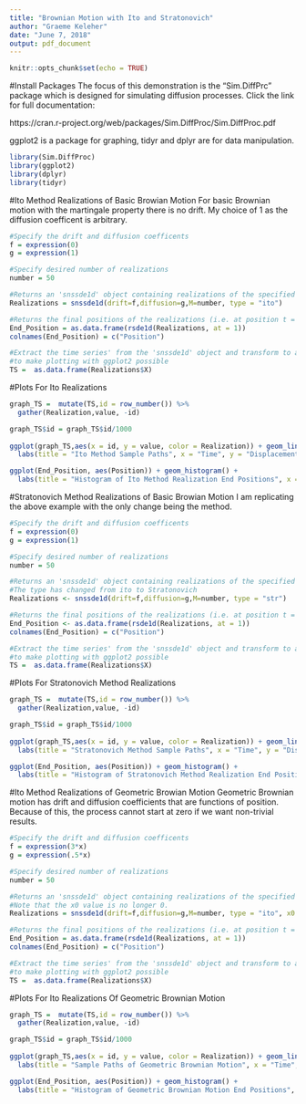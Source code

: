 ```yaml
---
title: "Brownian Motion with Ito and Stratonovich"
author: "Graeme Keleher"
date: "June 7, 2018"
output: pdf_document
---
```


```r
knitr::opts_chunk$set(echo = TRUE)
```

#Install Packages
The focus of this demonstration is the "Sim.DiffPrc" package which is designed for simulating diffusion processes. Click the link for full documentation:

https://cran.r-project.org/web/packages/Sim.DiffProc/Sim.DiffProc.pdf

ggplot2 is a package for graphing, tidyr and dplyr are for data manipulation.

```r
library(Sim.DiffProc)
library(ggplot2)
library(dplyr)
library(tidyr)
```

#Ito Method Realizations of Basic Browian Motion 
For basic Brownian motion with the martingale property there is no drift. My choice of 1 as the diffusion coefficent is arbitrary.

```r
#Specify the drift and diffusion coefficents
f = expression(0)
g = expression(1)

#Specify desired number of realizations
number = 50

#Returns an 'snssde1d' object containing realizations of the specified diffusion process 
Realizations = snssde1d(drift=f,diffusion=g,M=number, type = "ito")

#Returns the final positions of the realizations (i.e. at position t = 1)
End_Position = as.data.frame(rsde1d(Realizations, at = 1))
colnames(End_Position) = c("Position")

#Extract the time series' from the 'snssde1d' object and transform to a data frame 
#to make plotting with ggplot2 possible
TS =  as.data.frame(Realizations$X)
```

#Plots For Ito Realizations
```r

graph_TS =  mutate(TS,id = row_number()) %>%
  gather(Realization,value, -id)

graph_TS$id = graph_TS$id/1000
  
ggplot(graph_TS,aes(x = id, y = value, color = Realization)) + geom_line() +
  labs(title = "Ito Method Sample Paths", x = "Time", y = "Displacement")+ theme(legend.position="none")

ggplot(End_Position, aes(Position)) + geom_histogram() +
  labs(title = "Histogram of Ito Method Realization End Positions", x = "Position at Time T = 1", y = "")

```

#Stratonovich Method Realizations of Basic Browian Motion
I am replicating the above example with the only change being the method. 

```r
#Specify the drift and diffusion coefficents
f = expression(0)
g = expression(1)

#Specify desired number of realizations
number = 50

#Returns an 'snssde1d' object containing realizations of the specified diffusion process 
#The type has changed from ito to Stratonovich
Realizations <- snssde1d(drift=f,diffusion=g,M=number, type = "str")

#Returns the final positions of the realizations (i.e. at position t = 1)
End_Position <- as.data.frame(rsde1d(Realizations, at = 1))
colnames(End_Position) = c("Position")

#Extract the time series' from the 'snssde1d' object and transform to a data frame 
#to make plotting with ggplot2 possible
TS =  as.data.frame(Realizations$X)
```

#Plots For Stratonovich Method Realizations
```r
graph_TS =  mutate(TS,id = row_number()) %>%
  gather(Realization,value, -id)

graph_TS$id = graph_TS$id/1000
  
ggplot(graph_TS,aes(x = id, y = value, color = Realization)) + geom_line() +
  labs(title = "Stratonovich Method Sample Paths", x = "Time", y = "Displacement")+ theme(legend.position="none")

ggplot(End_Position, aes(Position)) + geom_histogram() +
  labs(title = "Histogram of Stratonovich Method Realization End Positions", x = "Position at Time T = 1", y = "")

```

#Ito Method Realizations of Geometric Browian Motion
Geometric Brownian motion has drift and diffusion coefficients that are functions of position. Because of this, the process cannot start at zero if we want non-trivial results. 

```r
#Specify the drift and diffusion coefficents
f = expression(3*x)
g = expression(.5*x)

#Specify desired number of realizations
number = 50

#Returns an 'snssde1d' object containing realizations of the specified diffusion process.
#Note that the x0 value is no longer 0.
Realizations = snssde1d(drift=f,diffusion=g,M=number, type = "ito", x0 = 1)

#Returns the final positions of the realizations (i.e. at position t = 1)
End_Position = as.data.frame(rsde1d(Realizations, at = 1))
colnames(End_Position) = c("Position")

#Extract the time series' from the 'snssde1d' object and transform to a data frame 
#to make plotting with ggplot2 possible
TS =  as.data.frame(Realizations$X)
```

#Plots For Ito Realizations Of Geometric Brownian Motion
```r

graph_TS =  mutate(TS,id = row_number()) %>%
  gather(Realization,value, -id)

graph_TS$id = graph_TS$id/1000
  
ggplot(graph_TS,aes(x = id, y = value, color = Realization)) + geom_line() +
  labs(title = "Sample Paths of Geometric Brownian Motion", x = "Time", y = "Displacement")+ theme(legend.position="none")

ggplot(End_Position, aes(Position)) + geom_histogram() +
  labs(title = "Histogram of Geometric Brownian Motion End Positions", x = "Position at Time T = 1", y = "")

```
